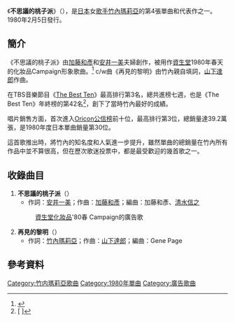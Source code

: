 {{Infobox Single
| Name           = 不思議的桃子派<br />{{lang|ja|不思議なピーチパイ}}
| Artist         = [[竹内瑪莉亞|竹内瑪莉亞]]
| Album          = [[LOVE_SONGS|LOVE SONGS]]
| Released       = 1980年2月5日
| Format         = 
| Recorded       = 
| Genre          = [[J-POP|J-POP]]
| Length         = 
| Label          = [[Ariola_Japan|RVC]]
| Writer         = [[安井一美|安井一美]]、[[加藤和彥|加藤和彥]]
| Producer       = 
| Certification  = 
| Chart position = 
*週間最高排行第3位（[[The_Best_Ten|The Best Ten]]）
*週間最高排行第3位（[[Oricon公信榜|Oricon]]）
*1980年度年間排行第42位（[[The_Best_Ten|The Best Ten]]）
*1980年度年間排行第30位（[[Oricon公信榜|Oricon]]）
| Last single    = [[SEPTEMBER_(竹内瑪莉亞單曲)|SEPTEMBER]]<br />（1979年）
| This single    = '''不思議的桃子派'''<br />（1980年）
| Next single    = [[二人的假期|二人的假期]]<br />（1980年）
}}
《'''不思議的桃子派'''》（{{lang-ja|'''不思議なピーチパイ'''}}），是[[日本|日本]]女[[歌手|歌手]][[竹內瑪莉亞|竹內瑪莉亞]]的第4張單曲和代表作之一。1980年2月5日發行。

==簡介==
《不思議的桃子派》由[[加藤和彥|加藤和彥]]和[[安井一美|安井一美]]夫婦創作，被用作[[資生堂|資生堂]]1980年春天的化妝品Campaign形象歌曲。<ref>{{Cite web |url=http://news.livedoor.com/article/detail/4497102/ |script-title=ja:ピーチパイからgo for it!まで、資生堂コマソンの歴史を探る |accessdate=2010-10-18 |archive-date=2012-07-13 |archive-url=https://archive.is/20120713112530/http://news.livedoor.com/article/detail/4497102/ |dead-url=no }}</ref> c/w曲《再見的黎明》由竹內親自填詞，[[山下達郎|山下達郎]]作曲。

在TBS音樂節目《[[The_Best_Ten|The Best Ten]]》最高排行第3名，總共進榜七週，也是《The Best Ten》年終榜的第42名<ref>[{{Cite web |url=http://edelweiss.inside-ricefield.com/bestten/1980_nenkan.html |script-title=ja:ザ・ベストテン 1980年、年間ベストテン |access-date=2010-10-18 |archive-date=2016-08-20 |archive-url=https://web.archive.org/web/20160820005545/http://edelweiss.inside-ricefield.com/bestten/1980_nenkan.html }} {{lang|ja|ザ・ベストテン 1980年、年間ベストテン}}]</ref>，創下了當時竹內最好的成績。

唱片銷售方面，首次進入[[Oricon公信榜|Oricon公信榜]]前十位，最高排行第3位，總銷量達39.2萬張，是1980年度日本單曲銷量第30位。

這首歌推出時，將竹內的知名度和人氣進一步提升，雖然單曲的總銷量在竹內所有作品中並不算很高，但在歷次歌迷投票中，都是最受歡迎的幾首歌之一。

==收錄曲目==
#'''不思議的桃子派'''（{{lang|ja|不思議なピーチパイ}}）
#*作詞：[[安井一美|安井一美]]；作曲：[[加藤和彥|加藤和彥]]；編曲：加藤和彥、[[清水信之|清水信之]]
#: [[資生堂|資生堂]][[化妝品|化妝品]]'80春 Campaign的廣告歌
#'''再見的黎明'''（{{lang|ja|さよならの夜明け}}）
#*作詞：[[竹內瑪莉亞|竹內瑪莉亞]]；作曲：[[山下達郎|山下達郎]]；編曲：Gene Page

==參考資料==
{{reflist}}

{{DEFAULTSORT:Fushigi na Peach Pie}}
[[Category:竹内瑪莉亞歌曲|Category:竹内瑪莉亞歌曲]]
[[Category:1980年單曲|Category:1980年單曲]]
[[Category:廣告歌曲|Category:廣告歌曲]]